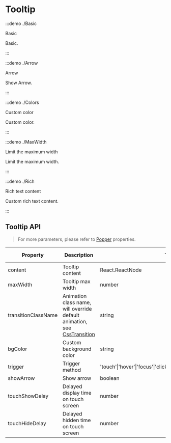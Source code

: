 # Tooltip

:::demo ./Basic

Basic

Basic.

:::

:::demo ./Arrow

Arrow

Show Arrow.

:::

:::demo ./Colors

Custom color

Custom color.

:::

:::demo ./MaxWidth

Limit the maximum width

Limit the maximum width.

:::

:::demo ./Rich

Rich text content

Custom rich text content.

:::

## Tooltip API

> For more parameters, please refer to [Popper](/components/Popper) properties.

| Property | Description | Type | Optional Value | Default | Require |
| --- | --- | --- | --- | --- | --- |
| content | Tooltip content | React.ReactNode | - | - | true |
| maxWidth | Tooltip max width | number | - | - | false |
| transitionClassName | Animation class name, will override default animation, see [CssTransition](/components/CssTransition) | string | - | 'xl-tooltip' | false |
| bgColor | Custom background color | string | - | - | false |
| trigger | Trigger method | 'touch'&#x007c;'hover'&#x007c;'focus'&#x007c;'click'&#x007c;'contextMenu'&#x007c;'custom'&#x007c;array | - | ['hover','touch'] | false |
| showArrow | Show arrow | boolean | - | - | false |
| touchShowDelay | Delayed display time on touch screen | number | - | 1500 | false |
| touchHideDelay | Delayed hidden time on touch screen | number | - | 0 | false |
